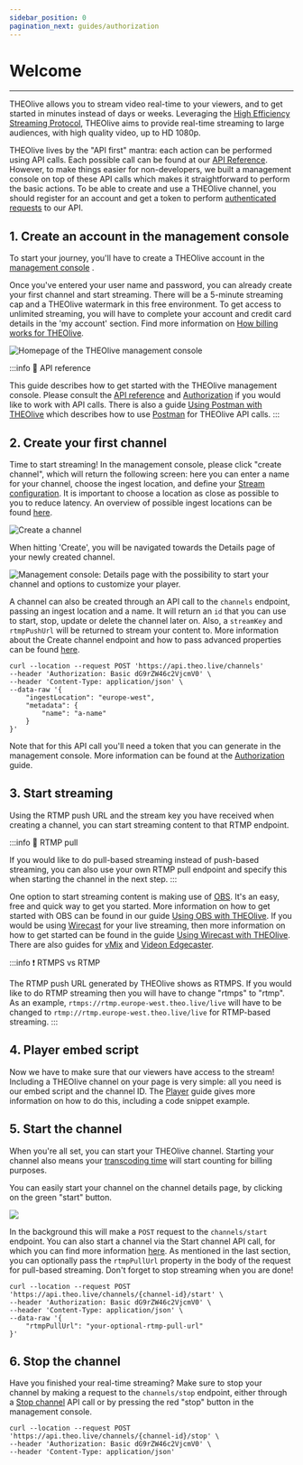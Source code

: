```yaml
---
sidebar_position: 0
pagination_next: guides/authorization
---
```


# Welcome

---

THEOlive allows you to stream video real-time to your viewers, and to get started in minutes instead of days or weeks. Leveraging the [High Efficiency Streaming Protocol](https://www.hespalliance.org/), THEOlive aims to provide real-time streaming to large audiences, with high quality video, up to HD 1080p.

THEOlive lives by the "API first" mantra: each action can be performed using API calls. Each possible call can be found at our [API Reference](https://developers.theo.live/reference/create-channel). However, to make things easier for non-developers, we built a management console on top of these API calls which makes it straightforward to perform the basic actions. To be able to create and use a THEOlive channel, you should register for an account and get a token to perform [authenticated requests](./authorization.mdx) to our API.

## 1. Create an account in the management console

To start your journey, you'll have to create a THEOlive account in the [management console](https://console.theo.live/) .

Once you've entered your user name and password, you can already create your first channel and start streaming. There will be a 5-minute streaming cap and a THEOlive watermark in this free environment. To get access to unlimited streaming, you will have to complete your account and credit card details in the 'my account' section. Find more information on [How billing works for THEOlive](./billing).

![](../assets/img/302e789-dashboard.png 'Homepage of the THEOlive management console')

:::info 📘 API reference

This guide describes how to get started with the THEOlive management console. Please consult the [API reference](https://developers.theo.live/reference/create-channel) and [Authorization](./authorization.mdx) if you would like to work with API calls. There is also a guide [Using Postman with THEOlive](https://developers.theo.live/docs/how-to-use-postmans-api-client-with-theolive) which describes how to use [Postman](https://www.postman.com/product/api-client/) for THEOlive API calls.
:::

## 2. Create your first channel

Time to start streaming! In the management console, please click "create channel", which will return the following screen: here you can enter a name for your channel, choose the ingest location, and define your [Stream configuration](./stream-configuration). It is important to choose a location as close as possible to you to reduce latency. An overview of possible ingest locations can be found [here](./regions).

![](../assets/img/b636bf5-create-channel.PNG 'Create a channel')

When hitting 'Create', you will be navigated towards the Details page of your newly created channel.

![](../assets/img/467abb8-overview.PNG 'Management console: Details page with the possibility to start your channel and options to customize your player.')

A channel can also be created through an API call to the `channels` endpoint, passing an ingest location and a name. It will return an `id` that you can use to start, stop, update or delete the channel later on. Also, a `streamKey` and `rtmpPushUrl` will be returned to stream your content to. More information about the Create channel endpoint and how to pass advanced properties can be found [here](https://developers.theo.live/reference/create-channel).

```curl
curl --location --request POST 'https://api.theo.live/channels'
--header 'Authorization: Basic dG9rZW46c2VjcmV0' \
--header 'Content-Type: application/json' \
--data-raw '{
    "ingestLocation": "europe-west",
    "metadata": {
        "name": "a-name"
    }
}'
```

Note that for this API call you'll need a token that you can generate in the management console. More information can be found at the [Authorization](./authorization) guide.

## 3. Start streaming

Using the RTMP push URL and the stream key you have received when creating a channel, you can start streaming content to that RTMP endpoint.

:::info 🚧 RTMP pull

If you would like to do pull-based streaming instead of push-based streaming, you can also use your own RTMP pull endpoint and specify this when starting the channel in the next step.
:::

One option to start streaming content is making use of [OBS](https://obsproject.com/). It's an easy, free and quick way to get you started. More information on how to get started with OBS can be found in our guide [Using OBS with THEOlive](https://developers.theo.live/docs/using-obs-with-theolive). If you would be using [Wirecast](https://www.telestream.net/wirecast) for your live streaming, then more information on how to get started can be found in the guide [Using Wirecast with THEOlive](https://developers.theo.live/docs/using-wirecast-with-theolive). There are also guides for [vMix](https://developers.theo.live/docs/using-vmix-with-theolive) and [Videon Edgecaster](https://developers.theo.live/docs/using-videon-edgecaster-with-theolive).

:::info ❗️ RTMPS vs RTMP

The RTMP push URL generated by THEOlive shows as RTMPS. If you would like to do RTMP streaming then you will have to change "rtmps" to "rtmp". As an example, `rtmps://rtmp.europe-west.theo.live/live` will have to be changed to `rtmp://rtmp.europe-west.theo.live/live` for RTMP-based streaming.
:::

## 4. Player embed script

Now we have to make sure that our viewers have access to the stream! Including a THEOlive channel on your page is very simple: all you need is our embed script and the channel ID. The [Player](https://developers.theo.live/docs/including-a-theolive-player-on-your-page) guide gives more information on how to do this, including a code snippet example.

## 5. Start the channel

When you're all set, you can start your THEOlive channel. Starting your channel also means your [transcoding time](https://www.theoplayer.com/pricing/theolive) will start counting for billing purposes.

You can easily start your channel on the channel details page, by clicking on the green "start" button.

![](../assets/img/cbe288c-start.PNG)

In the background this will make a `POST` request to the `channels/start` endpoint. You can also start a channel via the Start channel API call, for which you can find more information [here](https://developers.theo.live/reference/start-channel). As mentioned in the last section, you can optionally pass the `rtmpPullUrl` property in the body of the request for pull-based streaming. Don't forget to stop streaming when you are done!

```curl
curl --location --request POST 'https://api.theo.live/channels/{channel-id}/start' \
--header 'Authorization: Basic dG9rZW46c2VjcmV0' \
--header 'Content-Type: application/json' \
--data-raw '{
    "rtmpPullUrl": "your-optional-rtmp-pull-url"
}'
```

## 6. Stop the channel

Have you finished your real-time streaming? Make sure to stop your channel by making a request to the `channels/stop` endpoint, either through a [Stop channel](https://developers.theo.live/reference/stop-channel) API call or by pressing the red "stop" button in the management console.

```curl
curl --location --request POST 'https://api.theo.live/channels/{channel-id}/stop' \
--header 'Authorization: Basic dG9rZW46c2VjcmV0' \
--header 'Content-Type: application/json'
```
